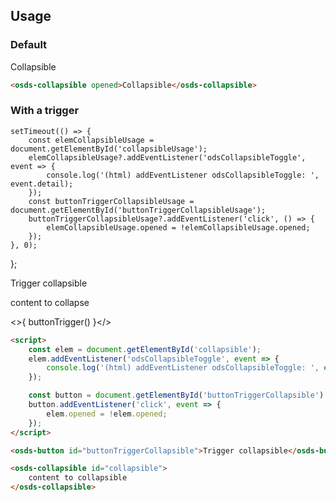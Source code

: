 
<GenericStyle />

## Usage

### Default
<osds-collapsible opened>Collapsible</osds-collapsible>

```html
<osds-collapsible opened>Collapsible</osds-collapsible>
```

### With a trigger

    setTimeout(() => {
        const elemCollapsibleUsage = document.getElementById('collapsibleUsage');
        elemCollapsibleUsage?.addEventListener('odsCollapsibleToggle', event => {
            console.log('(html) addEventListener odsCollapsibleToggle: ', event.detail);
        });
        const buttonTriggerCollapsibleUsage = document.getElementById('buttonTriggerCollapsibleUsage');
        buttonTriggerCollapsibleUsage?.addEventListener('click', () => {
            elemCollapsibleUsage.opened = !elemCollapsibleUsage.opened;
        });
    }, 0);
};

<osds-button id="buttonTriggerCollapsibleUsage">Trigger collapsible</osds-button>

<osds-collapsible id="collapsibleUsage">
    content to collapse
</osds-collapsible>

<>{ buttonTrigger() }</>

```html
<script>
    const elem = document.getElementById('collapsible');
    elem.addEventListener('odsCollapsibleToggle', event => {
        console.log('(html) addEventListener odsCollapsibleToggle: ', event.detail);
    });

    const button = document.getElementById('buttonTriggerCollapsible')
    button.addEventListener('click', event => {
        elem.opened = !elem.opened;
    });
</script>

<osds-button id="buttonTriggerCollapsible">Trigger collapsible</osds-button>

<osds-collapsible id="collapsible">
    content to collapsible
</osds-collapsible>
```

